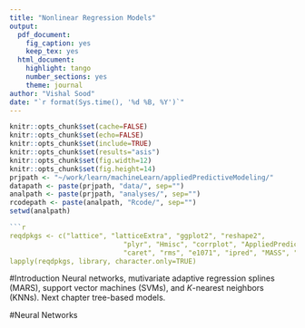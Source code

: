 ```yaml
---
title: "Nonlinear Regression Models"
output:
  pdf_document:
    fig_caption: yes
    keep_tex: yes
  html_document:
    highlight: tango
    number_sections: yes
    theme: journal
author: "Vishal Sood"
date: "`r format(Sys.time(), '%d %B, %Y')`"
---
```

```r
knitr::opts_chunk$set(cache=FALSE)
knitr::opts_chunk$set(echo=FALSE)
knitr::opts_chunk$set(include=TRUE)
knitr::opts_chunk$set(results="asis")
knitr::opts_chunk$set(fig.width=12)
knitr::opts_chunk$set(fig.height=14)
prjpath <- "~/work/learn/machineLearn/appliedPredictiveModeling/"
datapath <- paste(prjpath, "data/", sep="")
analpath <- paste(prjpath, "analyses/", sep="")
rcodepath <- paste(analpath, "Rcode/", sep="")
setwd(analpath)

```r
reqdpkgs <- c("lattice", "latticeExtra", "ggplot2", "reshape2",
						 	"plyr", "Hmisc", "corrplot", "AppliedPredictiveModeling",
							"caret", "rms", "e1071", "ipred", "MASS", "lars", "pls", "stats")
lapply(reqdpkgs, library, character.only=TRUE)
```


#Introduction
Neural networks, mutivariate adaptive regression splines (MARS), support vector machines (SVMs), and $K$-nearest neighbors (KNNs). Next chapter tree-based models.

#Neural Networks
